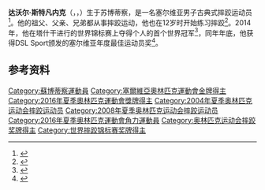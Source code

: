 {{bots|deny=InternetArchiveBot}}
{{NoteTA|G1=Sports}}
{{Infobox sportsperson
| image = Davor Štefanek.jpg
| birth_date = {{birth date and age|1985|9|12}}
| birth_place = {{YUG}}[[塞爾維亞社會主義共和國|塞爾維亞社會主義共和國]][[苏博蒂察|苏博蒂察]]
| country = {{SCG}}（2004年－2006年）<br/>{{SRB}}（2006年－）
| sport = [[摔跤|摔跤]]
| event = [[古典式摔跤|古典式摔跤]]
| height = {{convert|1.70|m|ftin|abbr=on}}
| weight = {{convert|66|kg|lb|abbr=on}}
| medaltemplates = 
{{MedalSport|男子[[古典式摔跤|古典式摔跤]]}}
{{MedalCountry|{{SRB}}}}
{{MedalCompetition|[[奥林匹克运动会|奥林匹克运动会]]}}
{{MedalGold|[[2016年夏季奧林匹克運動會|2016 里約熱内盧]]|[[2016年夏季奧林匹克運動會角力比賽|66公斤級]]}}
{{MedalCompetition|[[世界摔跤錦標賽|世界摔跤錦標賽]]}}
{{MedalGold|[[2014年世界角力錦標賽|2014 塔什干]]|66公斤級}}
{{MedalSilver|[[2018年世界角力錦標賽|2018 布達佩斯]]|67公斤級}}
{{MedalBronze|[[2015年世界角力錦標賽|2015 拉斯維加斯]]|66公斤級}}
{{MedalCompetition|欧洲摔跤锦标赛}}
{{MedalSilver|2016 里加|66公斤級}}
{{MedalSilver|2017 诺维萨德|66公斤級}}
{{MedalBronze|2008 坦佩雷|60公斤級}}
{{MedalBronze|2012 贝尔格莱德|60公斤級}}
{{MedalCompetition|[[地中海运动会|地中海运动会]]}}
{{MedalGold|[[2009年地中海运动会|2009 佩斯卡拉]]|60公斤級}}
{{MedalSilver|[[2018年地中海运动会|2018 塔拉戈纳]]|77公斤級}}
{{MedalCountry|{{SCG}}}}
{{MedalCompetition|欧洲摔跤锦标赛}}
{{MedalSilver|2004 哈帕兰达|60公斤級}}
{{MedalCompetition|[[地中海运动会|地中海运动会]]}}
{{MedalSilver|[[2005年地中海运动会|2005 阿尔梅里亚]]|60公斤級}}
}}

'''达沃尔·斯特凡内克'''（{{lang-sr-Latn|Davor Štefanek}}，{{lang-sr-Cyrl|Давор Штефанек}}，{{bd|1985年|9月12日||}}）生于苏博蒂察，是一名塞尔维亚男子古典式摔跤运动员<ref>{{cite web|url=https://mondo.rs/Sport/Ostali-sportovi/a930633/Davor-Stefanek-biografija.html|script-title=sr:Sve što treba da znate o Davoru Štefaneku|publisher=Mondo|date=2016-08-16|accessdate=2021-02-10|archiveurl=https://web.archive.org/web/20201028143358/https://mondo.rs/Sport/Ostali-sportovi/a930633/Davor-Stefanek-biografija.html|archivedate=2020-10-28}}</ref>。他的祖父、父亲、兄弟都从事摔跤运动，他也在12岁时开始练习摔跤<ref>{{cite web|url=http://www.politika.rs/scc/clanak/371188/Sport/Ostali-sportovi/Sampion-koga-su-zene-vratile-na-strunjacu|script-title=sr:Шампион кога су жене вратиле на струњачу|publisher={{lang|sr|Политика}}|date=2016-12-30|accessdate=2021-02-10|archiveurl=https://web.archive.org/web/20201024231829/http://www.politika.rs/scc/clanak/371188/Sport/Ostali-sportovi/Sampion-koga-su-zene-vratile-na-strunjacu|archivedate=2020-10-24}}</ref>。2014年，他在塔什干进行的世界锦标赛上夺得个人的首个世界冠军<ref>{{cite web|url=http://www.politika.rs/scc/clanak/344822/Sport/Ostali-sportovi/Rvanje-ce-dobiti-novu-olimpijsku-medalju|script-title=sr:Рвање ће добити нову олимпијску медаљу|publisher={{lang|sr|Политика}}|date=2015-12-05|accessdate=2021-02-10|archiveurl=https://web.archive.org/web/20201025001603/http://www.politika.rs/scc/clanak/344822/Sport/Ostali-sportovi/Rvanje-ce-dobiti-novu-olimpijsku-medalju|archivedate=2020-10-25}}</ref>，同年年底，他获得DSL Sport颁发的塞尔维亚年度最佳运动员奖<ref>{{cite web|url=https://www.subotica.com/vesti/rvac-davor-stefanek-najbolji-sportista-u-izboru-lista-sport-id21572.html|script-title=sr:Rvač Davor Štefanek najbolji sportista u izboru lista "Sport"|work=Subotica.com|date=2014-12-25|accessdate=2021-02-10|archiveurl=https://web.archive.org/web/20160817065323/https://www.subotica.com/vesti/rvac-davor-stefanek-najbolji-sportista-u-izboru-lista-sport-id21572.html|archivedate=2016-08-17}}</ref>。

==参考资料==
{{reflist}}

{{s-start}}
{{s-ach}}
{{succession box |
  | before = [[Emir_Bekrić|Emir Bekrić]]
  | after = [[諾瓦克·喬科維奇|-{zh-hans:诺瓦克·德约科维奇; zh-hk:諾華克·祖高域; zh-tw:諾瓦克·喬科維奇;}-]]
  | title = {{flagicon|SRB}} 塞尔维亚年度最佳运动员
  | years = 2014
|}}
{{s-end}}

{{DEFAULTSORT:Stefanek, Davor}}
[[Category:蘇博蒂察運動員|Category:蘇博蒂察運動員]]
[[Category:塞爾維亞奧林匹克運動會金牌得主|Category:塞爾維亞奧林匹克運動會金牌得主]]
[[Category:2016年夏季奧林匹克運動會獎牌得主|Category:2016年夏季奧林匹克運動會獎牌得主]]
[[Category:2004年夏季奥林匹克运动会摔跤运动员|Category:2004年夏季奥林匹克运动会摔跤运动员]]
[[Category:2008年夏季奥林匹克运动会摔跤运动员|Category:2008年夏季奥林匹克运动会摔跤运动员]]
[[Category:2016年夏季奧林匹克運動會角力運動員|Category:2016年夏季奧林匹克運動會角力運動員]]
[[Category:奥林匹克运动会摔跤奖牌得主|Category:奥林匹克运动会摔跤奖牌得主]]
[[Category:世界摔跤锦标赛奖牌得主|Category:世界摔跤锦标赛奖牌得主]]
